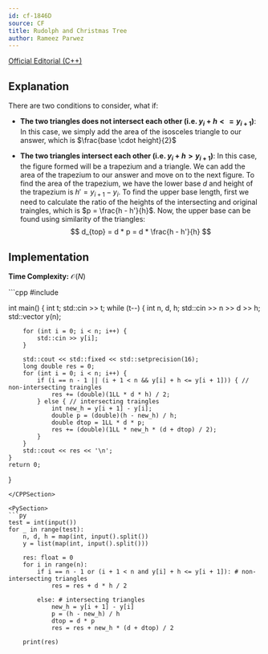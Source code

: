 ```yaml
---
id: cf-1846D
source: CF
title: Rudolph and Christmas Tree
author: Rameez Parwez
---
```


[Official Editorial (C++)](https://codeforces.com/blog/entry/118044)

## Explanation

There are two conditions to consider, what if:

- **The two triangles does not intersect each other (i.e. $y_i + h <= y_{i + 1}$)**: In this case, we simply add the area of the isosceles triangle to our answer, which is $\frac{base \cdot height}{2}$

- **The two triangles intersect each other (i.e. $y_i + h > y_{i + 1}$)**: In this case, the figure formed will be a trapezium and a triangle. We can add the area of the trapezium to our answer and move on to the next figure. To find the area of the trapezium, we have the lower base $d$ and height of the trapezium is $h' = y_{i + 1} - y_i$. To find the upper base length, first we need to calculate the ratio of the heights of the intersecting and original traingles, which is $p = \frac{h - h'}{h}$. Now, the upper base can be found using similarity of the triangles:
$$
	d_{top} = d * p = d * \frac{h - h'}{h}
$$

## Implementation
**Time Complexity:** $\mathcal{O}(N)$

<LanguageSection>
<CPPSection>
```cpp
#include <bits/stdc++.h>

int main() {
	int t;
	std::cin >> t;
	while (t--) {
		int n, d, h;
		std::cin >> n >> d >> h;
		std::vector<int> y(n);

		for (int i = 0; i < n; i++) {
			std::cin >> y[i];
		}

		std::cout << std::fixed << std::setprecision(16);
		long double res = 0;
		for (int i = 0; i < n; i++) {
			if (i == n - 1 || (i + 1 < n && y[i] + h <= y[i + 1])) { // non-intersecting traingles
				res += (double)(1LL * d * h) / 2;
			} else { // intersecting traingles
				int new_h = y[i + 1] - y[i];
				double p = (double)(h - new_h) / h;
				double dtop = 1LL * d * p;
				res += (double)(1LL * new_h * (d + dtop) / 2);
			}
		}
		std::cout << res << '\n';
	}
	return 0;
}
```
</CPPSection>

<PySection>
```py
test = int(input())
for _ in range(test):
    n, d, h = map(int, input().split())
    y = list(map(int, input().split()))

    res: float = 0
    for i in range(n):
        if i == n - 1 or (i + 1 < n and y[i] + h <= y[i + 1]): # non-intersecting triangles
            res = res + d * h / 2

        else: # intersecting triangles
            new_h = y[i + 1] - y[i]
            p = (h - new_h) / h
            dtop = d * p
            res = res + new_h * (d + dtop) / 2
    
    print(res)
```

</PySection>
</LanguageSection>